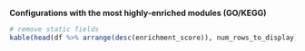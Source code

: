 **Configurations with the most highly-enriched modules (GO/KEGG)**

```r
# remove static fields
kable(head(df %>% arrange(desc(enrichment_score)), num_rows_to_display))
```
